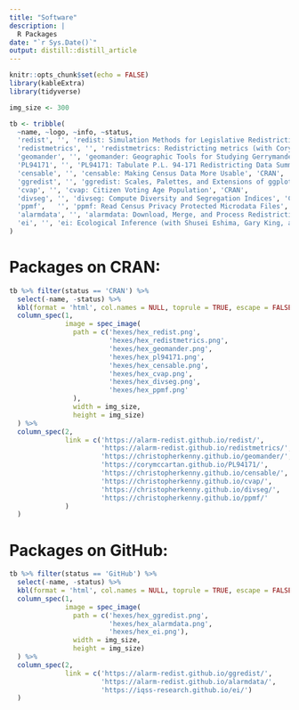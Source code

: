 ```yaml
---
title: "Software"
description: |
  R Packages
date: "`r Sys.Date()`"
output: distill::distill_article
---
```


```r
knitr::opts_chunk$set(echo = FALSE)
library(kableExtra)
library(tidyverse)

img_size <- 300

tb <- tribble(
  ~name, ~logo, ~info, ~status,
  'redist', '', 'redist: Simulation Methods for Legislative Redistricting (with Cory McCartan, Ben Fifield, and Kosuke Imai)', 'CRAN',
  'redistmetrics', '', 'redistmetrics: Redistricting metrics (with Cory McCartan, Ben Fifield, and Kosuke Imai)', 'CRAN',
  'geomander', '', 'geomander: Geographic Tools for Studying Gerrymandering', 'CRAN',
  'PL94171', '', 'PL94171: Tabulate P.L. 94-171 Redistricting Data Summary Files (with Cory McCartan)', 'CRAN',
  'censable', '', 'censable: Making Census Data More Usable', 'CRAN',
  'ggredist', '', 'ggredist: Scales, Palettes, and Extensions of ggplot2 for Redistricting (with Cory McCartan)', 'GitHub',
  'cvap', '', 'cvap: Citizen Voting Age Population', 'CRAN', 
  'divseg', '', 'divseg: Compute Diversity and Segregation Indices', 'CRAN',
  'ppmf',   '', 'ppmf: Read Census Privacy Protected Microdata Files', 'CRAN',
  'alarmdata', '', 'alarmdata: Download, Merge, and Process Redistricting Data (with Cory McCartan, Tyler Simko, Michael Zhao, and Kosuke Imais)', 'GitHub',
  'ei', '', 'ei: Ecological Inference (with Shusei Eshima, Gary King, and Molly Roberts)', 'GitHub'
)

```

# Packages on CRAN:
```r
tb %>% filter(status == 'CRAN') %>% 
  select(-name, -status) %>% 
  kbl(format = 'html', col.names = NULL, toprule = TRUE, escape = FALSE) %>%
  column_spec(1,
              image = spec_image(
                path = c('hexes/hex_redist.png',
                         'hexes/hex_redistmetrics.png',
                         'hexes/hex_geomander.png', 
                         'hexes/hex_pl94171.png',
                         'hexes/hex_censable.png',
                         'hexes/hex_cvap.png',
                         'hexes/hex_divseg.png',
                         'hexes/hex_ppmf.png'
                ), 
                width = img_size, 
                height = img_size)
  ) %>% 
  column_spec(2, 
              link = c('https://alarm-redist.github.io/redist/',
                       'https://alarm-redist.github.io/redistmetrics/',
                       'https://christopherkenny.github.io/geomander/',
                       'https://corymccartan.github.io/PL94171/',
                       'https://christopherkenny.github.io/censable/',
                       'https://christopherkenny.github.io/cvap/',
                       'https://christopherkenny.github.io/divseg/',
                       'https://christopherkenny.github.io/ppmf/'
              )
  )
```

# Packages on GitHub:
```r
tb %>% filter(status == 'GitHub') %>% 
  select(-name, -status) %>% 
  kbl(format = 'html', col.names = NULL, toprule = TRUE, escape = FALSE) %>%
  column_spec(1,
              image = spec_image(
                path = c('hexes/hex_ggredist.png',
                         'hexes/hex_alarmdata.png',
                         'hexes/hex_ei.png'), 
                width = img_size, 
                height = img_size)
  ) %>% 
  column_spec(2, 
              link = c('https://alarm-redist.github.io/ggredist/',
                       'https://alarm-redist.github.io/alarmdata/',
                       'https://iqss-research.github.io/ei/')
  )
```

